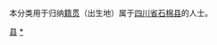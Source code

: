 {{Catnav|頁面分類|各種主題的頁面分類|依中国各省来作的分类|各地中国人|四川人|雅安人}}
{{Catnav|頁面分類|人物|各國人物|中国人|各地中国人|四川人|雅安人}}

本分类用于归纳[[籍贯|籍贯]]（出生地）属于[[四川省|四川省]][[石棉县|石棉县]]的人士。

[[Category:雅安人|县]]
[[Category:石棉县|*]]